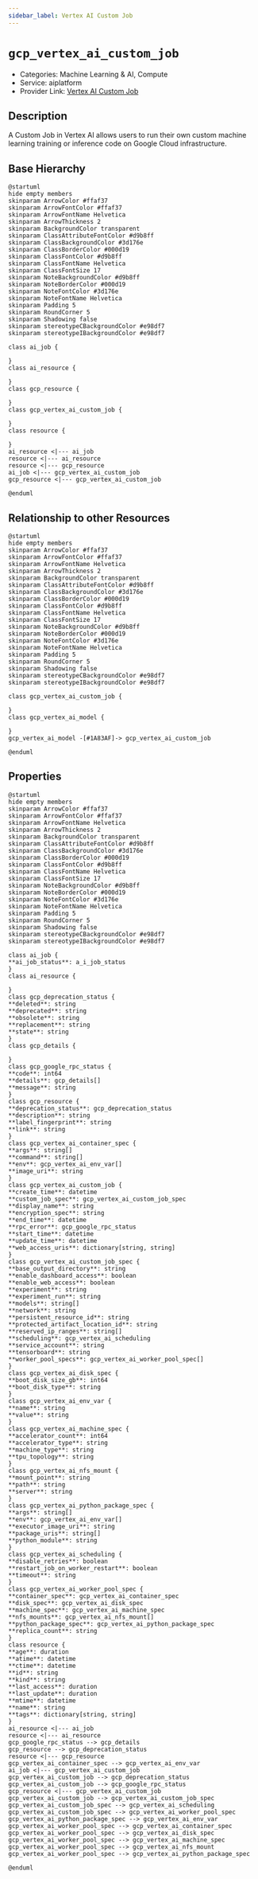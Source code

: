 ```yaml
---
sidebar_label: Vertex AI Custom Job
---
```


# `gcp_vertex_ai_custom_job`

- Categories: Machine Learning & AI, Compute
- Service: aiplatform
- Provider Link: [Vertex AI Custom Job](https://cloud.google.com/docs)

## Description

A Custom Job in Vertex AI allows users to run their own custom machine learning training or inference code on Google Cloud infrastructure.

## Base Hierarchy

<ZoomPanPinch>

```kroki imgType="plantuml" imgAlt="Hierarchy of Vertex AI Custom Job"
@startuml
hide empty members
skinparam ArrowColor #ffaf37
skinparam ArrowFontColor #ffaf37
skinparam ArrowFontName Helvetica
skinparam ArrowThickness 2
skinparam BackgroundColor transparent
skinparam ClassAttributeFontColor #d9b8ff
skinparam ClassBackgroundColor #3d176e
skinparam ClassBorderColor #000d19
skinparam ClassFontColor #d9b8ff
skinparam ClassFontName Helvetica
skinparam ClassFontSize 17
skinparam NoteBackgroundColor #d9b8ff
skinparam NoteBorderColor #000d19
skinparam NoteFontColor #3d176e
skinparam NoteFontName Helvetica
skinparam Padding 5
skinparam RoundCorner 5
skinparam Shadowing false
skinparam stereotypeCBackgroundColor #e98df7
skinparam stereotypeIBackgroundColor #e98df7

class ai_job {

}
class ai_resource {

}
class gcp_resource {

}
class gcp_vertex_ai_custom_job {

}
class resource {

}
ai_resource <|--- ai_job
resource <|--- ai_resource
resource <|--- gcp_resource
ai_job <|--- gcp_vertex_ai_custom_job
gcp_resource <|--- gcp_vertex_ai_custom_job

@enduml
```

</ZoomPanPinch>

## Relationship to other Resources

<ZoomPanPinch>

```kroki imgType="plantuml" imgAlt="Diagram of Vertex AI Custom Job resource relationships"
@startuml
hide empty members
skinparam ArrowColor #ffaf37
skinparam ArrowFontColor #ffaf37
skinparam ArrowFontName Helvetica
skinparam ArrowThickness 2
skinparam BackgroundColor transparent
skinparam ClassAttributeFontColor #d9b8ff
skinparam ClassBackgroundColor #3d176e
skinparam ClassBorderColor #000d19
skinparam ClassFontColor #d9b8ff
skinparam ClassFontName Helvetica
skinparam ClassFontSize 17
skinparam NoteBackgroundColor #d9b8ff
skinparam NoteBorderColor #000d19
skinparam NoteFontColor #3d176e
skinparam NoteFontName Helvetica
skinparam Padding 5
skinparam RoundCorner 5
skinparam Shadowing false
skinparam stereotypeCBackgroundColor #e98df7
skinparam stereotypeIBackgroundColor #e98df7

class gcp_vertex_ai_custom_job {

}
class gcp_vertex_ai_model {

}
gcp_vertex_ai_model -[#1A83AF]-> gcp_vertex_ai_custom_job

@enduml
```

</ZoomPanPinch>

## Properties

<ZoomPanPinch>

```kroki imgType="plantuml" imgAlt="Diagram of Vertex AI Custom Job data model"
@startuml
hide empty members
skinparam ArrowColor #ffaf37
skinparam ArrowFontColor #ffaf37
skinparam ArrowFontName Helvetica
skinparam ArrowThickness 2
skinparam BackgroundColor transparent
skinparam ClassAttributeFontColor #d9b8ff
skinparam ClassBackgroundColor #3d176e
skinparam ClassBorderColor #000d19
skinparam ClassFontColor #d9b8ff
skinparam ClassFontName Helvetica
skinparam ClassFontSize 17
skinparam NoteBackgroundColor #d9b8ff
skinparam NoteBorderColor #000d19
skinparam NoteFontColor #3d176e
skinparam NoteFontName Helvetica
skinparam Padding 5
skinparam RoundCorner 5
skinparam Shadowing false
skinparam stereotypeCBackgroundColor #e98df7
skinparam stereotypeIBackgroundColor #e98df7

class ai_job {
**ai_job_status**: a_i_job_status
}
class ai_resource {

}
class gcp_deprecation_status {
**deleted**: string
**deprecated**: string
**obsolete**: string
**replacement**: string
**state**: string
}
class gcp_details {

}
class gcp_google_rpc_status {
**code**: int64
**details**: gcp_details[]
**message**: string
}
class gcp_resource {
**deprecation_status**: gcp_deprecation_status
**description**: string
**label_fingerprint**: string
**link**: string
}
class gcp_vertex_ai_container_spec {
**args**: string[]
**command**: string[]
**env**: gcp_vertex_ai_env_var[]
**image_uri**: string
}
class gcp_vertex_ai_custom_job {
**create_time**: datetime
**custom_job_spec**: gcp_vertex_ai_custom_job_spec
**display_name**: string
**encryption_spec**: string
**end_time**: datetime
**rpc_error**: gcp_google_rpc_status
**start_time**: datetime
**update_time**: datetime
**web_access_uris**: dictionary[string, string]
}
class gcp_vertex_ai_custom_job_spec {
**base_output_directory**: string
**enable_dashboard_access**: boolean
**enable_web_access**: boolean
**experiment**: string
**experiment_run**: string
**models**: string[]
**network**: string
**persistent_resource_id**: string
**protected_artifact_location_id**: string
**reserved_ip_ranges**: string[]
**scheduling**: gcp_vertex_ai_scheduling
**service_account**: string
**tensorboard**: string
**worker_pool_specs**: gcp_vertex_ai_worker_pool_spec[]
}
class gcp_vertex_ai_disk_spec {
**boot_disk_size_gb**: int64
**boot_disk_type**: string
}
class gcp_vertex_ai_env_var {
**name**: string
**value**: string
}
class gcp_vertex_ai_machine_spec {
**accelerator_count**: int64
**accelerator_type**: string
**machine_type**: string
**tpu_topology**: string
}
class gcp_vertex_ai_nfs_mount {
**mount_point**: string
**path**: string
**server**: string
}
class gcp_vertex_ai_python_package_spec {
**args**: string[]
**env**: gcp_vertex_ai_env_var[]
**executor_image_uri**: string
**package_uris**: string[]
**python_module**: string
}
class gcp_vertex_ai_scheduling {
**disable_retries**: boolean
**restart_job_on_worker_restart**: boolean
**timeout**: string
}
class gcp_vertex_ai_worker_pool_spec {
**container_spec**: gcp_vertex_ai_container_spec
**disk_spec**: gcp_vertex_ai_disk_spec
**machine_spec**: gcp_vertex_ai_machine_spec
**nfs_mounts**: gcp_vertex_ai_nfs_mount[]
**python_package_spec**: gcp_vertex_ai_python_package_spec
**replica_count**: string
}
class resource {
**age**: duration
**atime**: datetime
**ctime**: datetime
**id**: string
**kind**: string
**last_access**: duration
**last_update**: duration
**mtime**: datetime
**name**: string
**tags**: dictionary[string, string]
}
ai_resource <|--- ai_job
resource <|--- ai_resource
gcp_google_rpc_status --> gcp_details
gcp_resource --> gcp_deprecation_status
resource <|--- gcp_resource
gcp_vertex_ai_container_spec --> gcp_vertex_ai_env_var
ai_job <|--- gcp_vertex_ai_custom_job
gcp_vertex_ai_custom_job --> gcp_deprecation_status
gcp_vertex_ai_custom_job --> gcp_google_rpc_status
gcp_resource <|--- gcp_vertex_ai_custom_job
gcp_vertex_ai_custom_job --> gcp_vertex_ai_custom_job_spec
gcp_vertex_ai_custom_job_spec --> gcp_vertex_ai_scheduling
gcp_vertex_ai_custom_job_spec --> gcp_vertex_ai_worker_pool_spec
gcp_vertex_ai_python_package_spec --> gcp_vertex_ai_env_var
gcp_vertex_ai_worker_pool_spec --> gcp_vertex_ai_container_spec
gcp_vertex_ai_worker_pool_spec --> gcp_vertex_ai_disk_spec
gcp_vertex_ai_worker_pool_spec --> gcp_vertex_ai_machine_spec
gcp_vertex_ai_worker_pool_spec --> gcp_vertex_ai_nfs_mount
gcp_vertex_ai_worker_pool_spec --> gcp_vertex_ai_python_package_spec

@enduml
```

</ZoomPanPinch>
